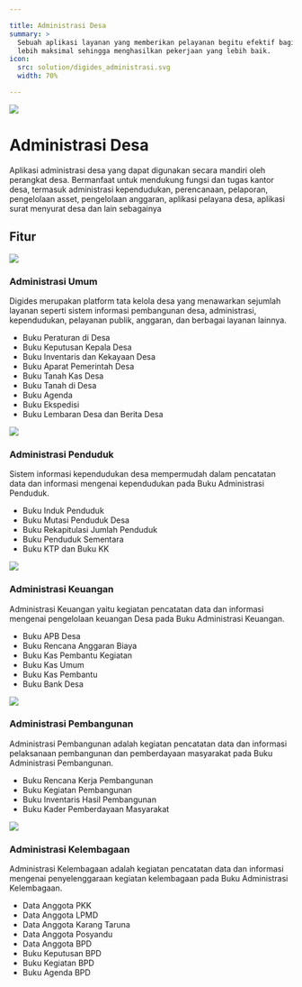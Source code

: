 ```yaml
---

title: Administrasi Desa
summary: >
  Sebuah aplikasi layanan yang memberikan pelayanan begitu efektif bagi perangkat desa untuk bekerja 
  lebih maksimal sehingga menghasilkan pekerjaan yang lebih baik.
icon:
  src: solution/digides_administrasi.svg
  width: 70%

---
```


<feature-section id="utama">
<feature-image>

![](../../images/features/fitur-administrasi-new.svg)

</feature-image>

# Administrasi Desa

Aplikasi administrasi desa yang dapat digunakan secara mandiri oleh perangkat desa. 
Bermanfaat untuk mendukung fungsi dan tugas kantor desa, termasuk administrasi kependudukan, 
perencanaan, pelaporan, pengelolaan asset, pengelolaan anggaran, aplikasi pelayana desa, 
aplikasi surat menyurat desa dan lain sebagainya

</feature-section>

## Fitur

<feature-section id="umum">
<feature-image>

![](../../images/features/fitur_administrasi_umum_digides.webp)

</feature-image>

### Administrasi Umum

Digides merupakan platform tata kelola desa yang menawarkan sejumlah layanan seperti sistem informasi 
pembangunan desa, administrasi, kependudukan, pelayanan publik, anggaran, dan berbagai layanan lainnya.

- Buku Peraturan di Desa
- Buku Keputusan Kepala Desa
- Buku Inventaris dan Kekayaan Desa
- Buku Aparat Pemerintah Desa
- Buku Tanah Kas Desa
- Buku Tanah di Desa
- Buku Agenda
- Buku Ekspedisi
- Buku Lembaran Desa dan Berita Desa

</feature-section>

<feature-section id="penduduk">
<feature-image>

![](../../images/features/fitur_administrasi_penduduk_digides.webp)

</feature-image>

### Administrasi Penduduk

Sistem informasi kependudukan desa mempermudah dalam pencatatan data dan informasi mengenai 
kependudukan pada Buku Administrasi Penduduk.

- Buku Induk Penduduk
- Buku Mutasi Penduduk Desa
- Buku Rekapitulasi Jumlah Penduduk
- Buku Penduduk Sementara
- Buku KTP dan Buku KK

</feature-section>

<feature-section id="keuangan">
<feature-image>

![](../../images/features/fitur_administrasi_keuangan_digides.webp)

</feature-image>

### Administrasi Keuangan

Administrasi Keuangan yaitu kegiatan pencatatan data dan informasi mengenai pengelolaan keuangan Desa 
pada Buku Administrasi Keuangan.

- Buku APB Desa
- Buku Rencana Anggaran Biaya
- Buku Kas Pembantu Kegiatan
- Buku Kas Umum
- Buku Kas Pembantu
- Buku Bank Desa

</feature-section>

<feature-section id="pembangunan">
<feature-image>

![](../../images/features/fitur_administrasi_pembangunan_digides.webp)

</feature-image>

### Administrasi Pembangunan

Administrasi Pembangunan adalah kegiatan pencatatan data dan informasi pelaksanaan pembangunan dan 
pemberdayaan masyarakat pada Buku Administrasi Pembangunan.

- Buku Rencana Kerja Pembangunan
- Buku Kegiatan Pembangunan
- Buku Inventaris Hasil Pembangunan
- Buku Kader Pemberdayaan Masyarakat

</feature-section>

<feature-section id="kelembagaan">
<feature-image>

![](../../images/features/fitur_administrasi_kelembagaan_digides.webp)

</feature-image>

### Administrasi Kelembagaan

Administrasi Kelembagaan adalah kegiatan pencatatan data dan informasi mengenai 
penyelenggaraan kegiatan kelembagaan pada Buku Administrasi Kelembagaan.

- Data Anggota PKK
- Data Anggota LPMD
- Data Anggota Karang Taruna
- Data Anggota Posyandu
- Data Anggota BPD
- Buku Keputusan BPD
- Buku Kegiatan BPD
- Buku Agenda BPD

</feature-section>

